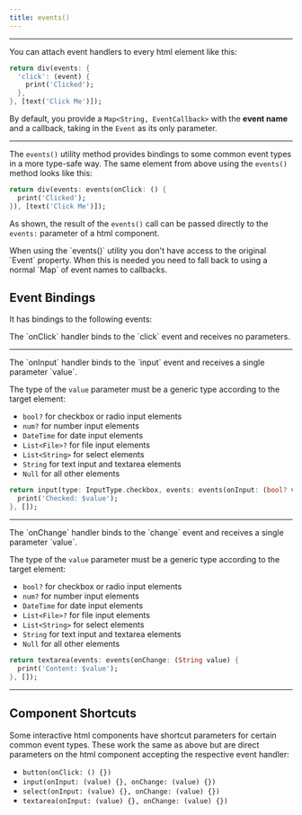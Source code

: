 ```yaml
---
title: events()
---
```


---

You can attach event handlers to every html element like this:

```dart title="Using manual event handlers"
return div(events: {
  'click': (event) {
    print('Clicked');
  },
}, [text('Click Me')]);
```

By default, you provide a `Map<String, EventCallback>` with the **event name** and a
callback, taking in the `Event` as its only parameter.

---

The `events()` utility method provides bindings to some common event types in a more
type-safe way. The same element from above using the `events()` method looks like this:

```dart title="Using events utility"
return div(events: events(onClick: () {
  print('Clicked');
}), [text('Click Me')]);
```

As shown, the result of the `events()` call can be passed directly to the `events:` parameter of a html component.

<Info>
When using the `events()` utility you don't have access to the original `Event` property. When this is needed you need
to fall back to using a normal `Map` of event names to callbacks.
</Info>

## Event Bindings

It has bindings to the following events:

<Property name="onClick" type="void Function()" optional>
  The `onClick` handler binds to the `click` event and receives no parameters.
</Property>

---

<Property name="onInput" type="void Function(T value)" optional>
  The `onInput` handler binds to the `input` event and receives a single parameter `value`.

  The type of the `value` parameter must be a generic type according to the target element:

  - `bool?` for checkbox or radio input elements
  - `num?` for number input elements
  - `DateTime` for date input elements
  - `List<File>?` for file input elements
  - `List<String>` for select elements
  - `String` for text input and textarea elements
  - `Null` for all other elements

  ```dart
  return input(type: InputType.checkbox, events: events(onInput: (bool? value) {
    print('Checked: $value');
  }, []);
  ```
</Property>

---

<Property name="onChange" type="void Function(T value)" optional>
  The `onChange` handler binds to the `change` event and receives a single parameter `value`.

  The type of the `value` parameter must be a generic type according to the target element:

  - `bool?` for checkbox or radio input elements
  - `num?` for number input elements
  - `DateTime` for date input elements
  - `List<File>?` for file input elements
  - `List<String>` for select elements
  - `String` for text input and textarea elements
  - `Null` for all other elements

  ```dart
  return textarea(events: events(onChange: (String value) {
    print('Content: $value');
  }, []);
  ```
</Property>

---

## Component Shortcuts

Some interactive html components have shortcut parameters for certain common event types. These
work the same as above but are direct parameters on the html component accepting the respective event handler:

- `button(onClick: () {})`
- `input(onInput: (value) {}, onChange: (value) {})`
- `select(onInput: (value) {}, onChange: (value) {})`
- `textarea(onInput: (value) {}, onChange: (value) {})`
